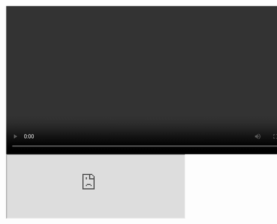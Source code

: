 <Section dark={true}>

<!-- latest video playlist -->

<Video id="UUYO_jab_esuFRV4b17AJtAw" playlist={true} width="800px" />

<PiCreature emotion="hooray" placement="side" design="big" />
<PiCreature emotion="speaking" placement="side" design="big" flip={true} />

</Section><Section>

<LessonGallery show="featured" />

</Section><Section>

<Center>
  <FeatureCard
    link="https://www.patreon.com/3blue1brown"
    image="images/home/support.svg"
    title="Patreon"
    text="Help us create ad-free content by becoming a patron"
    height={150}
  />
  <FeatureCard
    link="https://store.dftba.com/collections/3blue1brown"
    image="images/home/plushie.svg"
    title="Math Merchandise"
    text="From pi plushies to differential equation socks"
    height={150}
  />
</Center>

</Section><Section>

<Center>
  <FeatureCard
    link="https://www.youtube.com/3blue1brown"
    image="images/home/youtube.svg"
    title="YouTube"
    text="Subscribe for the latest videos and playlists"
    width={220}
    height={100}
  />
  <FeatureCard
    link="https://twitter.com/3blue1brown"
    image="images/home/twitter.svg"
    title="Twitter"
    text="Animations, quips, and news about new projects"
    width={220}
    height={100}
  />
  <FeatureCard
    link="https://www.reddit.com/r/3Blue1Brown/"
    image="images/home/reddit.svg"
    title="SubReddit"
    text="Share fun problems, questions, and projects"
    width={220}
    height={100}
  />
</Center>

<iframe src="https://3blue1brown.substack.com/embed" width="480" height="170" />

</Section>
